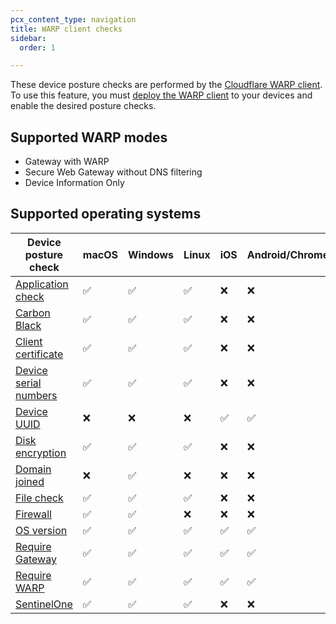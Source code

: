 ```yaml
---
pcx_content_type: navigation
title: WARP client checks
sidebar:
  order: 1

---
```


These device posture checks are performed by the [Cloudflare WARP client](/cloudflare-one/connections/connect-devices/warp/). To use this feature, you must [deploy the WARP client](/cloudflare-one/connections/connect-devices/warp/deployment/) to your devices and enable the desired posture checks.

## Supported WARP modes

* Gateway with WARP
* Secure Web Gateway without DNS filtering
* Device Information Only

## Supported operating systems

| Device posture check                                                                          | macOS | Windows | Linux       | iOS | Android/ChromeOS |
| --------------------------------------------------------------------------------------------- | ----- | ------- | ----------- | --- | ---------------- |
| [Application check](/cloudflare-one/identity/devices/warp-client-checks/application-check/)   | ✅     | ✅       | ✅           | ❌   | ❌                |
| [Carbon Black](/cloudflare-one/identity/devices/warp-client-checks/carbon-black/)             | ✅     | ✅       | ✅           | ❌   | ❌                |
| [Client certificate](/cloudflare-one/identity/devices/warp-client-checks/client-certificate/) | ✅     | ✅       | ✅           | ❌   | ❌                |
| [Device serial numbers](/cloudflare-one/identity/devices/warp-client-checks/corp-device/)     | ✅     | ✅       | ✅           | ❌   | ❌                |
| [Device UUID](/cloudflare-one/identity/devices/warp-client-checks/device-uuid/)               | ❌     | ❌       | ❌           | ✅   | ✅                |
| [Disk encryption](/cloudflare-one/identity/devices/warp-client-checks/disk-encryption/)       | ✅     | ✅       | ✅           | ❌   | ❌                |
| [Domain joined](/cloudflare-one/identity/devices/warp-client-checks/domain-joined/)           | ❌     | ✅       | ❌           | ❌   | ❌                |
| [File check](/cloudflare-one/identity/devices/warp-client-checks/file-check/)                 | ✅     | ✅       | ✅           | ❌   | ❌                |
| [Firewall](/cloudflare-one/identity/devices/warp-client-checks/firewall/)                     | ✅     | ✅       | ❌           | ❌   | ❌                |
| [OS version](/cloudflare-one/identity/devices/warp-client-checks/os-version/)                 | ✅     | ✅       | ✅           | ✅   | ✅                |
| [Require Gateway](/cloudflare-one/identity/devices/warp-client-checks/require-gateway/)       | ✅     | ✅       | ✅           | ✅   | ✅                |
| [Require WARP](/cloudflare-one/identity/devices/warp-client-checks/require-warp/)             | ✅     | ✅       | ✅           | ✅   | ✅                |
| [SentinelOne](/cloudflare-one/identity/devices/warp-client-checks/sentinel-one/)              | ✅     | ✅       | ✅           | ❌   | ❌                |

